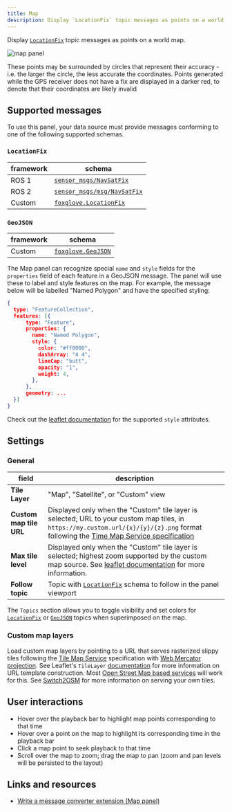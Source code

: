 ```yaml
---
title: Map
description: Display `LocationFix` topic messages as points on a world map.
---
```


Display [`LocationFix`](#locationfix) topic messages as points on a world map.

![map panel](/img/docs/visualization/panels/map/panel.webp)

These points may be surrounded by circles that represent their accuracy - i.e. the larger the circle, the less accurate the coordinates. Points generated while the GPS receiver does not have a fix are displayed in a darker red, to denote that their coordinates are likely invalid

## Supported messages

To use this panel, your data source must provide messages conforming to one of the following supported schemas.

### `LocationFix`

| framework | schema                                                                                                             |
| --------- | ------------------------------------------------------------------------------------------------------------------ |
| ROS 1     | [`sensor_msgs/NavSatFix`](https://docs.ros.org/en/api/sensor_msgs/html/msg/NavSatFix.html)                         |
| ROS 2     | [`sensor_msgs/msg/NavSatFix`](https://github.com/ros2/common_interfaces/blob/master/sensor_msgs/msg/NavSatFix.msg) |
| Custom    | [`foxglove.LocationFix`](/docs/visualization/message-schemas/location-fix)                                                       |

### `GeoJSON`

| framework | schema                                               |
| --------- | ---------------------------------------------------- |
| Custom    | [`foxglove.GeoJSON`](/docs/visualization/message-schemas/geo-json) |

The Map panel can recognize special `name` and `style` fields for the `properties` field of each feature in a GeoJSON message. The panel will use these to label and style features on the map. For example, the message below will be labelled "Named Polygon" and have the specified styling:

```json
{
  type: "FeatureCollection",
  features: [{
      type: "Feature",
      properties: {
        name: "Named Polygon",
        style: {
          color: "#ff0000",
          dashArray: "4 4",
          lineCap: "butt",
          opacity: "1",
          weight: 4,
        },
      },
      geometry: ...
  }]
}
```

Check out the [leaflet documentation](https://leafletjs.com/reference.html#path) for the supported `style` attributes.

## Settings

### General

| field                 |     description                                                                                                                                                                                                                                                |
| ----------------------- | --------------------------------------------------------------------------------------------------------------------------------------------------------------------------------------------------------------------------------------------------- |
| **Tile Layer**          | "Map", "Satellite", or "Custom" view                                                                                                                                                                                                                |
| **Custom map tile URL** | Displayed only when the "Custom" tile layer is selected; URL to your custom map tiles, in `https://my.custom.url/{x}/{y}/{z}.png` format following the [Time Map Service specification](https://wiki.osgeo.org/wiki/Tile_Map_Service_Specification) |
| **Max tile level**      | Displayed only when the "Custom" tile layer is selected; highest zoom supported by the custom map source. See [leaflet documentation](https://leafletjs.com/examples/zoom-levels/) for more information.                                            |
| **Follow topic**        | Topic with [`LocationFix`](#locationfix) schema to follow in the panel viewport                                                                                                                                                                     |

The `Topics` section allows you to toggle visibility and set colors for [`LocationFix`](#locationfix) or [`GeoJSON`](#geojson) topics when superimposed on the map.

### Custom map layers

Load custom map layers by pointing to a URL that serves rasterized slippy tiles following the [Tile Map Service](https://wiki.osgeo.org/wiki/Tile_Map_Service_Specification) specification with [Web Mercator projection](https://gisgeography.com/web-mercator-projection/). See Leaflet's `TileLayer` [documentation](https://leafletjs.com/reference.html#tilelayer) for more information on URL template construction. Most [Open Street Map based services](https://wiki.openstreetmap.org/wiki/List_of_OSM-based_services) will work for this. See [Switch2OSM](https://switch2osm.org/serving-tiles/) for more information on serving your own tiles.

## User interactions

- Hover over the playback bar to highlight map points corresponding to that time
- Hover over a point on the map to highlight its corresponding time in the playback bar
- Click a map point to seek playback to that time
- Scroll over the map to zoom; drag the map to pan (zoom and pan levels will be persisted to the layout)

## Links and resources

- [Write a message converter extension (Map panel)](/blog/announcing-message-converter-extensions-in-foxglove-studio)
